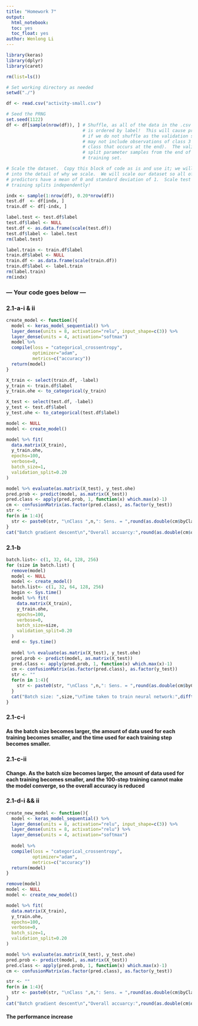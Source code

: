 ```yaml
---
title: "Homework 7"
output: 
  html_notebook:
  toc: yes
  toc_float: yes
author: Wenlong Li
---
```

  
```r
library(keras)
library(dplyr)
library(caret)

rm(list=ls())

# Set working directory as needed
setwd("./")

df <- read.csv("activity-small.csv")

# Seed the PRNG
set.seed(1122)
df <- df[sample(nrow(df)), ] # Shuffle, as all of the data in the .csv file
                             # is ordered by label!  This will cause problems
                             # if we do not shuffle as the validation split
                             # may not include observations of class 3 (the
                             # class that occurs at the end).  The validation_
                             # split parameter samples from the end of the
                             # training set.

# Scale the dataset.  Copy this block of code as is and use it; we will get
# into the detail of why we scale.  We will scale our dataset so all of the
# predictors have a mean of 0 and standard deviation of 1.  Scale test and
# training splits independently!

indx <- sample(1:nrow(df), 0.20*nrow(df))
test.df  <- df[indx, ]
train.df <- df[-indx, ]

label.test <- test.df$label
test.df$label <- NULL
test.df <- as.data.frame(scale(test.df))
test.df$label <- label.test
rm(label.test)

label.train <- train.df$label
train.df$label <- NULL
train.df <- as.data.frame(scale(train.df))
train.df$label <- label.train
rm(label.train)
rm(indx)

```
### --- Your code goes below ---
### 2.1-a-i & ii
```r
create_model <- function(){
  model <- keras_model_sequential() %>%
  layer_dense(units = 8, activation="relu", input_shape=c(3)) %>%
  layer_dense(units = 4, activation="softmax")
  model %>% 
  compile(loss = "categorical_crossentropy", 
          optimizer="adam", 
          metrics=c("accuracy"))
  return(model)
}

X_train <- select(train.df, -label)
y_train <- train.df$label
y_train.ohe <- to_categorical(y_train)

X_test <- select(test.df, -label)
y_test <- test.df$label
y_test.ohe <- to_categorical(test.df$label)

model <- NULL
model <- create_model()

model %>% fit(
  data.matrix(X_train), 
  y_train.ohe,
  epochs=100,
  verbose=0,
  batch_size=1,
  validation_split=0.20
)

model %>% evaluate(as.matrix(X_test), y_test.ohe)
pred.prob <- predict(model, as.matrix(X_test))
pred.class <- apply(pred.prob, 1, function(x) which.max(x)-1)
cm <- confusionMatrix(as.factor(pred.class), as.factor(y_test))
str <- ""
for(n in 1:4){
  str <- paste0(str, "\nClass ",n,": Sens. = ",round(as.double(cm$byClass[n,"Sensitivity"]),3),", Spec. = ",round(as.double(cm$byClass[n,"Specificity"]),3),", Bal.Acc. = ",round(as.double(cm$byClass[n,"Balanced Accuracy"]),3))
}
cat("Batch gradient descent\n","Overall accuarcy:",round(as.double(cm$overall["Accuracy"]),3),str)

```
### 2.1-b
```r

batch.list<- c(1, 32, 64, 128, 256)
for (size in batch.list) {
  remove(model)
  model <- NULL
  model <- create_model()
  batch.list<- c(1, 32, 64, 128, 256)
  begin <- Sys.time()
  model %>% fit(
    data.matrix(X_train), 
    y_train.ohe,
    epochs=100,
    verbose=0,
    batch_size=size,
    validation_split=0.20
  )
  end <- Sys.time()
  
  model %>% evaluate(as.matrix(X_test), y_test.ohe)
  pred.prob <- predict(model, as.matrix(X_test))
  pred.class <- apply(pred.prob, 1, function(x) which.max(x)-1)
  cm <- confusionMatrix(as.factor(pred.class), as.factor(y_test))
  str <- ""
  for(n in 1:4){
    str <- paste0(str, "\nClass ",n,": Sens. = ",round(as.double(cm$byClass[n,"Sensitivity"]),3),", Spec. = ",round(as.double(cm$byClass[n,"Specificity"]),3),", Bal.Acc. = ",round(as.double(cm$byClass[n,"Balanced Accuracy"]),3))
  }
  cat("Batch size: ",size,"\nTime taken to train neural network:",difftime(end, begin, units = "secs"),"(seconds)\n","Overall accuarcy:",round(as.double(cm$overall["Accuracy"]),3),str)
}
```

### 2.1-c-i
#### As the batch size becomes larger, the amount of data used for each training becomes smaller, and the time used for each training step becomes smaller.
### 2.1-c-ii
#### Change. As the batch size becomes larger, the amount of data used for each training becomes smaller, and the 100-step training cannot make the model converge, so the overall accuracy is reduced

### 2.1-d-i && ii
```r
create_new_model <- function(){
  model <- keras_model_sequential() %>%
  layer_dense(units = 8, activation="relu", input_shape=c(3)) %>%
  layer_dense(units = 8, activation="relu") %>%
  layer_dense(units = 4, activation="softmax")
  
  model %>% 
  compile(loss = "categorical_crossentropy", 
          optimizer="adam", 
          metrics=c("accuracy"))
  return(model)
}

remove(model)
model <- NULL
model <- create_new_model()

model %>% fit(
  data.matrix(X_train), 
  y_train.ohe,
  epochs=100,
  verbose=0,
  batch_size=1,
  validation_split=0.20
)

model %>% evaluate(as.matrix(X_test), y_test.ohe)
pred.prob <- predict(model, as.matrix(X_test))
pred.class <- apply(pred.prob, 1, function(x) which.max(x)-1)
cm <- confusionMatrix(as.factor(pred.class), as.factor(y_test))

str <- ""
for(n in 1:4){
  str <- paste0(str, "\nClass ",n,": Sens. = ",round(as.double(cm$byClass[n,"Sensitivity"]),3),", Spec. = ",round(as.double(cm$byClass[n,"Specificity"]),3),", Bal.Acc. = ",round(as.double(cm$byClass[n,"Balanced Accuracy"]),3))
}
cat("Batch gradient descent\n","Overall accuarcy:",round(as.double(cm$overall["Accuracy"]),3),str)

```

#### The performance increase
